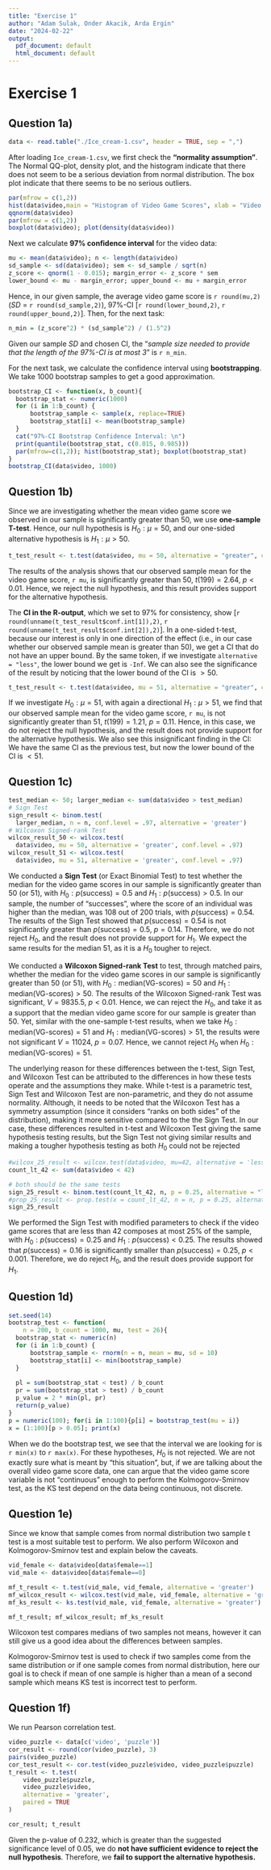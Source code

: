 ```yaml
---
title: "Exercise 1"
author: "Adam Sulak, Onder Akacik, Arda Ergin"
date: "2024-02-22"
output:
  pdf_document: default
  html_document: default
---
```



# Exercise 1

## Question 1a)
```r
data <- read.table("./Ice_cream-1.csv", header = TRUE, sep = ",")
```

After loading `Ice_cream-1.csv`, we first check the **"normality assumption"**. The Normal QQ-plot, density plot, and the histogram indicate that there does not seem to be a serious deviation from normal distribution. The box plot indicate that there seems to be no serious outliers.
```r
par(mfrow = c(1,2))
hist(data$video,main = "Histogram of Video Game Scores", xlab = "Video Game Scores")
qqnorm(data$video)
par(mfrow = c(1,2))
boxplot(data$video); plot(density(data$video))
```

Next we calculate **$97\%$ confidence interval** for the video data:
```r
mu <- mean(data$video); n <- length(data$video)
sd_sample <- sd(data$video); sem <- sd_sample / sqrt(n)
z_score <- qnorm(1 - 0.015); margin_error <- z_score * sem
lower_bound <- mu - margin_error; upper_bound <- mu + margin_error
```

Hence, in our given sample, the average video game score is `r round(mu,2)` ($SD$ = `r round(sd_sample,2)`), 97%-CI [`r round(lower_bound,2)`, `r round(upper_bound,2)`]. Then, for the next task:
```r
n_min = (z_score^2) * (sd_sample^2) / (1.5^2)
```

Given our sample $SD$ and chosen CI, the "*sample size needed to provide that the length of the 97%-CI is at most 3*" is `r n_min`.          

For the next task, we calculate the confidence interval using **bootstrapping**. We take $1000$ bootstrap samples to get a good approximation.
```r
bootstrap_CI <- function(x, b_count){
  bootstrap_stat <- numeric(1000)
  for (i in 1:b_count) {
      bootstrap_sample <- sample(x, replace=TRUE)
      bootstrap_stat[i] <- mean(bootstrap_sample)
  }
  cat("97%-CI Bootstrap Confidence Interval: \n")
  print(quantile(bootstrap_stat, c(0.015, 0.985)))
  par(mfrow=c(1,2)); hist(bootstrap_stat); boxplot(bootstrap_stat)
}
bootstrap_CI(data$video, 1000)
```


## Question 1b)
Since we are investigating whether the mean video game score we observed in our sample is significantly greater than $50$, we use **one-sample T-test**. Hence, our null hypothesis is $H_0: \mu = 50$, and our one-sided alternative hypothesis is $H_1: \mu > 50$.
```r
t_test_result <- t.test(data$video, mu = 50, alternative = "greater", conf.level = 0.97)
```

The results of the analysis shows that our observed sample mean for the video game score, `r mu`, is significantly greater than $50$, $t(199) = 2.64$, $p < 0.01$. Hence, we reject the null hypothesis, and this result provides support for the alternative hypothesis.       

The **CI in the R-output**, which we set to $97\%$ for consistency, show [`r round(unname(t_test_result$conf.int[1]),2)`, `r round(unname(t_test_result$conf.int[2]),2)`]. In a one-sided t-test, because our interest is only in one direction of the effect (i.e., in our case whether our observed sample mean is greater than 50), we get a CI that do not have an upper bound. By the same token, if we investigate `alternative = "less"`, the lower bound we get is `-Inf`. We can also see the significance of the result by noticing that the lower bound of the CI is $> 50$.
```r
t_test_result <- t.test(data$video, mu = 51, alternative = "greater", conf.level = 0.97)
```

If we investigate $H_0: \mu = 51$, with again a directional $H_1: \mu > 51$, we find that our observed sample mean for the video game score, `r mu`, is not significantly greater than $51$, $t(199) = 1.21$, $p = 0.11$. Hence, in this case, we do not reject the null hypothesis, and the result does not provide support for the alternative hypothesis. We also see this insignificant finding in the CI: We have the same CI as the previous test, but now the lower bound of the CI is $< 51$.


## Question 1c)
```r
test_median <- 50; larger_median <- sum(data$video > test_median)
# Sign Test
sign_result <- binom.test(
  larger_median, n = n, conf.level = .97, alternative = 'greater')
# Wilcoxon Signed-rank Test
wilcox_result_50 <- wilcox.test(
  data$video, mu = 50, alternative = 'greater', conf.level = .97)
wilcox_result_51 <- wilcox.test(
  data$video, mu = 51, alternative = 'greater', conf.level = .97)
```

We conducted a **Sign Test** (or Exact Binomial Test) to test whether the median for the video game scores in our sample is significantly greater than $50$ (or $51$), with $H_0 : p(\text{success}) = 0.5$ and $H_1 : p(\text{success}) > 0.5$. In our sample, the number of "successes", where the score of an individual was higher than the median, was $108$ out of $200$ trials, with $p(\text{success}) = 0.54$. The results of the Sign Test showed that $p(\text{success}) = 0.54$ is not significantly greater than $p(\text{success}) = 0.5$, $p = 0.14$. Therefore, we do not reject $H_0$, and the result does not provide support for $H_1$. We expect the same results for the median $51$, as it is a $H_0$ tougher to reject.

We conducted a **Wilcoxon Signed-rank Test** to test, through matched pairs, whether the median for the video game scores in our sample is significantly greater than $50$ (or $51$), with $H_0 : \text{median(VG-scores)} = 50$ and $H_1 : \text{median(VG-scores)} > 50$. The results of the Wilcoxon Signed-rank Test was significant, $V = 9835.5$, $p < 0.01$. Hence, we can reject the $H_0$, and take it as a support that the median video game score for our sample is greater than $50$. Yet, similar with the one-sample t-test results, when we take $H_0 : \text{median(VG-scores)} = 51$ and $H_1 : \text{median(VG-scores)} > 51$, the results were not significant $V = 11024$, $p = 0.07$. Hence, we cannot reject $H_0$ when $H_0 : \text{median(VG-scores)} = 51$. 

The underlying reason for these differences between the t-test, Sign Test, and Wilcoxon Test can be attributed to the differences in how these tests operate and the assumptions they make. While t-test is a parametric test, Sign Test and Wilcoxon Test are non-parametric, and they do not assume normality. Although, it needs to be noted that the Wilcoxon Test has a symmetry assumption (since it considers "ranks on both sides" of the distribution), making it more sensitive compared to the the Sign Test. In our case, these differences resulted in t-test and Wilcoxon Test giving the same hypothesis testing results, but the Sign Test not giving similar results and making a tougher hypothesis testing as both $H_0$ could not be rejected

```r
#wilcox_25_result <- wilcox.test(data$video, mu=42, alternative = 'less')
count_lt_42 <- sum(data$video < 42)

# both should be the same tests
sign_25_result <- binom.test(count_lt_42, n, p = 0.25, alternative = "less")
#prop_25_result <- prop.test(x = count_lt_42, n = n, p = 0.25, alternative = "less")
sign_25_result
```

We performed the Sign Test with modified parameters to check if the video game scores that are less than $42$ composes at most $25\%$ of the sample, with $H_0 : p(\text{success}) = 0.25$ and $H_1 : p(\text{success}) < 0.25$. The results showed that $p(\text{success}) = 0.16$ is significantly smaller than $p(\text{success}) = 0.25$, $p < 0.001$. Therefore, we do reject $H_0$, and the result does provide support for $H_1$.  


## Question 1d)
```r
set.seed(14)
bootstrap_test <- function(
    n = 200, b_count = 1000, mu, test = 26){
  bootstrap_stat <- numeric(n)
  for (i in 1:b_count) {
      bootstrap_sample <- rnorm(n = n, mean = mu, sd = 10)
      bootstrap_stat[i] <- min(bootstrap_sample)
  }
  
  pl = sum(bootstrap_stat < test) / b_count
  pr = sum(bootstrap_stat > test) / b_count
  p_value = 2 * min(pl, pr)
  return(p_value)
}
p = numeric(100); for(i in 1:100){p[i] = bootstrap_test(mu = i)}
x = (1:100)[p > 0.05]; print(x)
```

When we do the bootstrap test, we see that the interval we are looking for is `r min(x)` to `r max(x)`. For these hypotheses, $H_0$ is not rejected. We are not exactly sure what is meant by "this situation", but, if we are talking about the overall video game score data, one can argue that the video game score variable is not "continuous" enough to perform the Kolmogorov-Smirnov test, as the KS test depend on the data being continuous, not discrete.


## Question 1e)

Since we know that sample comes from normal distribution two sample t test is a most suitable test to perform. We also perform Wilcoxon and Kolmogorov-Smirnov test and explain below the caveats.
```r
vid_female <- data$video[data$female==1]
vid_male <- data$video[data$female==0]

mf_t_result <- t.test(vid_male, vid_female, alternative = 'greater')
mf_wilcox_result <- wilcox.test(vid_male, vid_female, alternative = 'greater')
mf_ks_result <- ks.test(vid_male, vid_female, alternative = 'greater')

mf_t_result; mf_wilcox_result; mf_ks_result
```

Wilcoxon test compares medians of two samples not means, however it can still give us a good idea about the differences between samples.

Kolmogorov-Smirnov test is used to check if two samples come from the same distribution or if one sample comes from normal distribution, here our goal is to check if mean of one sample is higher than a mean of a second sample which means KS test is incorrect test to perform.

## Question 1f)

We run Pearson correlation test.

```r
video_puzzle <- data[c('video', 'puzzle')]
cor_result <- round(cor(video_puzzle), 3)
pairs(video_puzzle)
cor_test_result <- cor.test(video_puzzle$video, video_puzzle$puzzle)
t_result <- t.test(
    video_puzzle$puzzle,
    video_puzzle$video,
    alternative = 'greater',
    paired = TRUE
)

cor_result; t_result
```

Given the p-value of 0.232, which is greater than the suggested significance level of 0.05, we do **not have sufficient evidence to reject the null hypothesis**. Therefore, we **fail to support the alternative hypothesis.**
